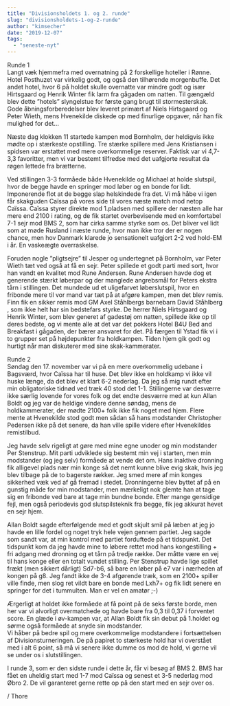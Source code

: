 ```yaml
---
title: "Divisionsholdets 1. og 2. runde"
slug: "divisionsholdets-1-og-2-runde"
author: "kimsecher"
date: "2019-12-07"
tags: 
  - "seneste-nyt"
---
```


Runde 1  
Langt væk hjemmefra med overnatning på 2 forskellige hoteller i Rønne. Hotel Posthuzet var virkelig godt, og også den tilhørende morgenbuffe. Det andet hotel, hvor 6 på holdet skulle overnatte var mindre godt og især Hirtsgaard og Henrik Winter fik larm fra gågaden om natten. Til gængæld blev dette ”hotels” slyngelstue for første gang brugt til stormesterskak. Gode åbningsforberedelser blev leveret primært af Niels Hirtsgaard og Peter Wieth, mens Hvenekilde diskede op med finurlige opgaver, når han fik mulighed for det…  
  
Næste dag klokken 11 startede kampen mod Bornholm, der heldigvis ikke mødte op i stærkeste opstilling. Tre stærke spillere med Jens Kristiansen i spidsen var erstattet med mere overkommelige reserver. Faktisk var vi 4,7-3,3 favoritter, men vi var bestemt tilfredse med det uafgjorte resultat da røgen lettede fra brætterne.  
  
Ved stillingen 3-3 formåede både Hvenekilde og Michael at holde slutspil, hvor de begge havde en springer mod løber og en bonde for lidt. Imponerende flot at de begge slap helskindede fra det. Vi må håbe vi igen får skakguden Caïssa på vores side til vores næste match mod netop Caïssa. Caïssa styrer direkte mod 1.pladsen med spillere der næsten alle har mere end 2100 i rating, og de fik startet overbevisende med en komfortabel 7-1 sejr mod BMS 2, som har cirka samme styrke som os. Det bliver vel lidt som at møde Rusland i næste runde, hvor man ikke tror der er nogen chance, men hov Danmark klarede jo sensationelt uafgjort 2-2 ved hold-EM i år. En vaskeægte overraskelse.

Foruden nogle ”pligtsejre” til Jesper og undertegnet på Bornholm, var Peter Wieth tæt ved også at få en sejr. Peter spillede et godt parti med sort, hvor han vandt en kvalitet mod Rune Andersen. Rune Andersen havde dog et generende stærkt løberpar og der manglede angrebsmål for Peters ekstra tårn i stillingen. Det mundede ud et uligefarvet løberslutspil, hvor en fribonde mere til vor mand var tæt på at afgøre kampen, men det blev remis. Finn fik en sikker remis mod GM Axel Ståhlbergs barnebarn David Ståhlberg , som ikke helt har sin bedstefars styrke. De herrer Niels Hirtsgaard og Henrik Winter, som blev generet af gadestøj om natten, spillede ikke op til deres bedste, og vi mente alle at det var det pokkers Hotel B4U Bed and Breakfast i gågaden, der bærer ansvaret for det. På færgen til Ystad fik vi i to grupper set på højdepunkter fra holdkampen. Tiden hjem gik godt og hurtigt når man diskuterer med sine skak-kammerater.

Runde 2  
Søndag den 17. november var vi på en mere overkommelig udebane i Bagsværd, hvor Caïssa har til huse. Det blev ikke en holdkamp vi ikke vil huske længe, da det blev et klart 6-2 nederlag. Da jeg så mig rundt efter min obligatoriske tidnød ved træk 40 stod det 1-1. Stillingerne var desværre ikke særlig lovende for vores folk og det endte desværre med at kun Allan Boldt og jeg var de heldige vindere denne søndag, mens de holdkammerater, der mødte 2100+ folk ikke fik noget med hjem. Flere mente at Hvenekilde stod godt men sådan så hans modstander Christopher Pedersen ikke på det senere, da han ville spille videre efter Hvenekildes remistilbud.  
  
Jeg havde selv rigeligt at gøre med mine egne unoder og min modstander Per Stenstrup. Mit parti udviklede sig bestemt min vej i starten, men min modstander (og jeg selv) formåede at vende det om. Hans inaktive dronning fik alligevel plads nær min konge så det nemt kunne blive evig skak, hvis jeg blev tilbage på de to bagerste rækker. Jeg smed mere af min konges sikkerhed væk ved af gå fremad i stedet. Dronningerne blev byttet af på en gunstig måde for min modstander, men mærkeligt nok glemte han at tage sig en fribonde ved bare at tage min bundne bonde. Efter mange gensidige fejl, men også periodevis god slutspilsteknik fra begge, fik jeg akkurat hevet en sejr hjem.

Allan Boldt sagde efterfølgende med et godt skjult smil på læben at jeg jo havde en lille fordel og noget tryk hele vejen gennem partiet. Jeg sagde som sandt var, at min kontrol med partiet forduftede på et tidspunkt. Det tidspunkt kom da jeg havde mine to løbere rettet mod hans kongestilling + fri adgang med dronning og et tårn på tredje række. Der måtte være en vej til hans konge eller en totalt vundet stilling. Per Stenstrup havde lige spillet frækt (men sikkert dårligt) Sd7-b6, så bare en løber på e7 var i nærheden af kongen på g8. Jeg fandt ikke de 3-4 afgørende træk, som en 2100+ spiller ville finde, men slog ret vildt bare en bonde med Lxh7+ og fik lidt senere en springer for det i tummulten. Man er vel en amatør ;-)  
  
Ærgerligt at holdet ikke formåede at få point på de seks første borde, men her var vi alvorligt overmatchede og havde bare fra 0,3 til 0,37 i forventet score. En glæde i øv-kampen var, at Allan Boldt fik sin debut på 1.holdet og sørme også formåede at snyde sin modstander.  
Vi håber på bedre spil og mere overkommelige modstandere i fortsættelsen af Divisionsturneringen. De på papiret to stærkeste hold har vi overstået med i alt 6 point, så må vi senere ikke dumme os mod de hold, vi gerne vil se under os i slutstillingen.  
  
I runde 3, som er den sidste runde i dette år, får vi besøg af BMS 2. BMS har fået en uheldig start med 1-7 mod Caïssa og senest et 3-5 nederlag mod Øbro 2. De vil garanteret gerne rette op på den start med en sejr over os.

/ Thore
